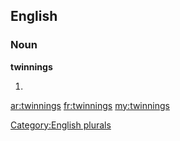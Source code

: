 ==English==

===Noun===
'''twinnings'''

# {{plural of|[[twinning]]}}

[[Category:English plurals]]

[[ar:twinnings]]
[[fr:twinnings]]
[[my:twinnings]]